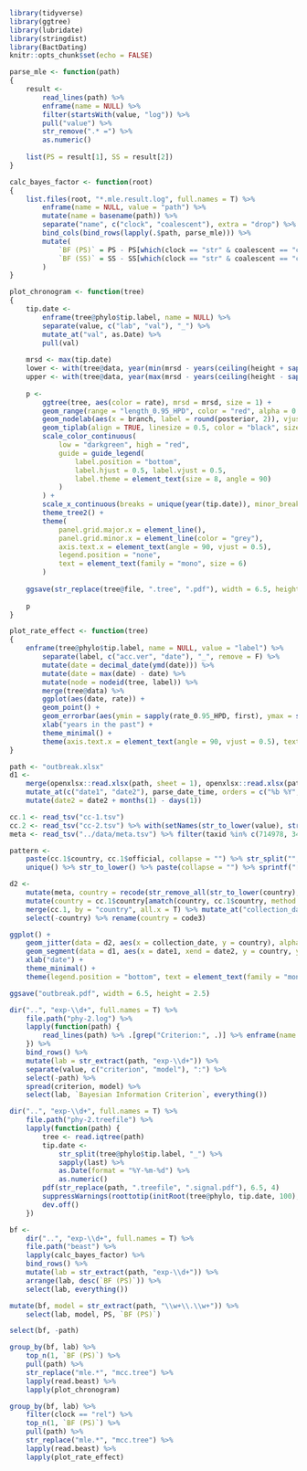 ```r
library(tidyverse)
library(ggtree)
library(lubridate)
library(stringdist)
library(BactDating)
knitr::opts_chunk$set(echo = FALSE)
```

```r
parse_mle <- function(path)
{
	result <-
		read_lines(path) %>% 
		enframe(name = NULL) %>% 
		filter(startsWith(value, "log")) %>%
		pull("value") %>%
		str_remove(".* =") %>% 
		as.numeric()
	
	list(PS = result[1], SS = result[2])
}

calc_bayes_factor <- function(root)
{
	list.files(root, "*.mle.result.log", full.names = T) %>%
		enframe(name = NULL, value = "path") %>% 
		mutate(name = basename(path)) %>%
		separate("name", c("clock", "coalescent"), extra = "drop") %>%
		bind_cols(bind_rows(lapply(.$path, parse_mle))) %>% 
		mutate(
			`BF (PS)` = PS - PS[which(clock == "str" & coalescent == "con")],
			`BF (SS)` = SS - SS[which(clock == "str" & coalescent == "con")]
		)
}

plot_chronogram <- function(tree)
{
	tip.date <-
		enframe(tree@phylo$tip.label, name = NULL) %>% 
		separate(value, c("lab", "val"), "_") %>% 
		mutate_at("val", as.Date) %>%
		pull(val)
	
	mrsd <- max(tip.date)
	lower <- with(tree@data, year(min(mrsd - years(ceiling(height + sapply(height_0.95_HPD, first))), na.rm = T)))
	upper <- with(tree@data, year(max(mrsd - years(ceiling(height - sapply(height_0.95_HPD, last))), na.rm = T)))
	
	p <-
		ggtree(tree, aes(color = rate), mrsd = mrsd, size = 1) +
		geom_range(range = "length_0.95_HPD", color = "red", alpha = 0.5, size = 1) +
		geom_nodelab(aes(x = branch, label = round(posterior, 2)), vjust = -0.5, size = 2, color = "black") +
		geom_tiplab(align = TRUE, linesize = 0.5, color = "black", size = 2) + 
		scale_color_continuous(
			low = "darkgreen", high = "red", 
			guide = guide_legend(
				label.position = "bottom", 
				label.hjust = 0.5, label.vjust = 0.5, 
				label.theme = element_text(size = 8, angle = 90)
			)
		) +
		scale_x_continuous(breaks = unique(year(tip.date)), minor_breaks = lower:upper) +
		theme_tree2() +
		theme(
			panel.grid.major.x = element_line(),
			panel.grid.minor.x = element_line(color = "grey"),
			axis.text.x = element_text(angle = 90, vjust = 0.5),
			legend.position = "none",
			text = element_text(family = "mono", size = 6)
		)
	
	ggsave(str_replace(tree@file, ".tree", ".pdf"), width = 6.5, height = 4)
	
	p
}

plot_rate_effect <- function(tree)
{
	enframe(tree@phylo$tip.label, name = NULL, value = "label") %>%
		separate(label, c("acc.ver", "date"), "_", remove = F) %>%
		mutate(date = decimal_date(ymd(date))) %>%
		mutate(date = max(date) - date) %>%
		mutate(node = nodeid(tree, label)) %>%
		merge(tree@data) %>%
		ggplot(aes(date, rate)) +
		geom_point() +
		geom_errorbar(aes(ymin = sapply(rate_0.95_HPD, first), ymax = sapply(rate_0.95_HPD, last))) +
		xlab("years in the past") +
		theme_minimal() +
		theme(axis.text.x = element_text(angle = 90, vjust = 0.5), text = element_text(family = "mono"))
}
```

```r
path <- "outbreak.xlsx"
d1 <-
	merge(openxlsx::read.xlsx(path, sheet = 1), openxlsx::read.xlsx(path, sheet = 2)) %>%
	mutate_at(c("date1", "date2"), parse_date_time, orders = c("%b %Y", "%Y")) %>%
	mutate(date2 = date2 + months(1) - days(1))

cc.1 <- read_tsv("cc-1.tsv")
cc.2 <- read_tsv("cc-2.tsv") %>% with(setNames(str_to_lower(value), str_to_lower(name)))
meta <- read_tsv("../data/meta.tsv") %>% filter(taxid %in% c(714978, 343463))

pattern <- 
	paste(cc.1$country, cc.1$official, collapse = "") %>% str_split("", simplify = T) %>% t() %>% 
	unique() %>% str_to_lower() %>% paste(collapse = "") %>% sprintf("[^%s]", .)

d2 <-
	mutate(meta, country = recode(str_remove_all(str_to_lower(country), pattern), !!!cc.2)) %>%
	mutate(country = cc.1$country[amatch(country, cc.1$country, method = "jw", maxDist = Inf)]) %>%
	merge(cc.1, by = "country", all.x = T) %>% mutate_at("collection_date", as.POSIXct) %>% 
	select(-country) %>% rename(country = code3)

ggplot() +
	geom_jitter(data = d2, aes(x = collection_date, y = country), alpha = 0.25) + 
	geom_segment(data = d1, aes(x = date1, xend = date2, y = country, yend = country, color = population), size = 3, alpha = 0.75) +
	xlab("date") +
	theme_minimal() +
	theme(legend.position = "bottom", text = element_text(family = "mono"))

ggsave("outbreak.pdf", width = 6.5, height = 2.5)
```

```r
dir("..", "exp-\\d+", full.names = T) %>% 
	file.path("phy-2.log") %>%
	lapply(function(path) {
		read_lines(path) %>% .[grep("Criterion:", .)] %>% enframe(name = NULL) %>% mutate(path = path)
	}) %>%
	bind_rows() %>%
	mutate(lab = str_extract(path, "exp-\\d+")) %>%
	separate(value, c("criterion", "model"), ":") %>%
	select(-path) %>%
	spread(criterion, model) %>%
	select(lab, `Bayesian Information Criterion`, everything())
```

```r
dir("..", "exp-\\d+", full.names = T) %>% 
	file.path("phy-2.treefile") %>%
	lapply(function(path) {
		tree <- read.iqtree(path)
		tip.date <- 
			str_split(tree@phylo$tip.label, "_") %>% 
			sapply(last) %>% 
			as.Date(format = "%Y-%m-%d") %>% 
			as.numeric()
		pdf(str_replace(path, ".treefile", ".signal.pdf"), 6.5, 4)
		suppressWarnings(roottotip(initRoot(tree@phylo, tip.date, 100), tip.date))
		dev.off()
	})
```

```r
bf <-
	dir("..", "exp-\\d+", full.names = T) %>% 
	file.path("beast") %>%
	lapply(calc_bayes_factor) %>%
	bind_rows() %>%
	mutate(lab = str_extract(path, "exp-\\d+")) %>%
	arrange(lab, desc(`BF (PS)`)) %>%
	select(lab, everything())
```

```r
mutate(bf, model = str_extract(path, "\\w+\\.\\w+")) %>%
	select(lab, model, PS, `BF (PS)`)
```

```r
select(bf, -path)
```

```r
group_by(bf, lab) %>% 
	top_n(1, `BF (PS)`) %>%
	pull(path) %>%
	str_replace("mle.*", "mcc.tree") %>%
	lapply(read.beast) %>%
	lapply(plot_chronogram)
```

```r
group_by(bf, lab) %>% 
	filter(clock == "rel") %>%
	top_n(1, `BF (PS)`) %>%
	pull(path) %>%
	str_replace("mle.*", "mcc.tree") %>%
	lapply(read.beast) %>%
	lapply(plot_rate_effect)
```
